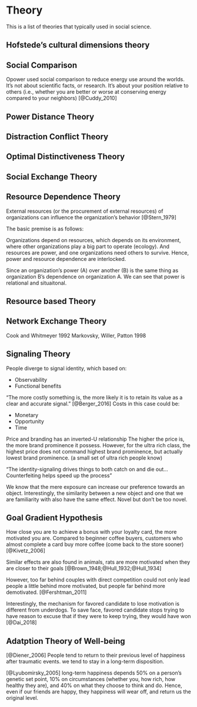 # Theory

This is a list of theories that typically used in social science.

## Hofstede's cultural dimensions theory


## Social Comparison

Opower used social comparison to reduce energy use around the worlds. It's not about scientific facts, or research. It's about your position relative to others (i.e., whether you are better or worse at conserving energy compared to your neighbors) [@Cuddy_2010]

## Power Distance Theory



## Distraction Conflict Theory


## Optimal Distinctiveness Theory 


## Social Exchange Theory

## Resource Dependence Theory   

External resources (or the procurement of external resources) of organizations can influence the organization's behavior [@Stern_1979]

The basic premise is as follows:   

Organizations depend on resources, which depends on its environment, where other organizations play a big part to operate (ecology). And resources are power, and one organizations need others to survive. Hence, power and resource dependence are interlocked.  

Since an organization's power (A) over another (B) is the same thing as organization B's dependence on organization A. We can see that power is relational and situaitonal. 


## Resource based Theory

## Network Exchange Theory 
Cook and Whitmeyer 1992
Markovsky, Willer, Patton 1998 


## Signaling Theory 
People diverge to signal identity, which based on:  

 * Observability  
 * Functional benefits
 
"The more costly something is, the more likely it is to retain its value as a clear and accurate signal." [@Berger_2016]
Costs in this case could be:  

 * Monetary 
 * Opportunity 
 * Time 
 
Price and branding has an inverted-U relationship
The higher the price is, the more brand prominence it possess. 
However, for the ultra rich class, the highest price does not command highest brand prominence, but actually lowest brand prominence. (a small set of ultra rich people know)


"The identity-signaling drives things to both catch on and die out... Counterfeiting helps speed up the process "


We know that the mere exposure can increase our preference towards an object. Interestingly, the similarity between a new object and one that we are familiarity with also have the same effect. Novel but don't be too novel. 




## Goal Gradient Hypothesis

How close you are to achieve a bonus with your loyalty card, the more motivated you are. Compared to beginner coffee buyers, customers who almost complete a card buy more coffee (come back to the store sooner) [@Kivetz_2006]

Similar effects are also found in animals, rats are more motivated when they are closer to their goals [@Brown_1948;@Hull_1932;@Hull_1934]


However, too far behind couples with direct competition could not only lead people a little behind more motivated, but people far behind more demotivated. [@Fershtman_2011]

Interestingly, the mechanism for favored candidate to lose motivation is different from underdogs. To save face, favored candidate stops trying to have reason to excuse that if they were to keep trying, they would have won [@Dai_2018]


## Adatption Theory of Well-being
[@Diener_2006] People tend to return to their previous level of happiness after traumatic events. we tend to stay in a long-term disposition. 

[@Lyubomirsky_2005] long-term happiness depends 50% on a person's genetic set point, 10% on circumstances (whether you, how rich, how healthy they are), and 40% on what they choose to think and do. Hence, even if our friends are happy, they happiness will wear off, and return us the original level. 



